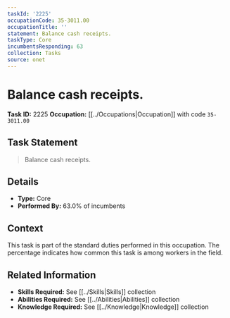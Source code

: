 ```yaml
---
taskId: '2225'
occupationCode: 35-3011.00
occupationTitle: ''
statement: Balance cash receipts.
taskType: Core
incumbentsResponding: 63
collection: Tasks
source: onet
---
```

# Balance cash receipts.

**Task ID:** 2225
**Occupation:** [[../Occupations|Occupation]] with code `35-3011.00`

## Task Statement

> Balance cash receipts.

## Details

- **Type:** Core
- **Performed By:** 63.0% of incumbents

## Context

This task is part of the standard duties performed in this occupation. The percentage indicates how common this task is among workers in the field.

## Related Information

- **Skills Required:** See [[../Skills|Skills]] collection
- **Abilities Required:** See [[../Abilities|Abilities]] collection
- **Knowledge Required:** See [[../Knowledge|Knowledge]] collection
